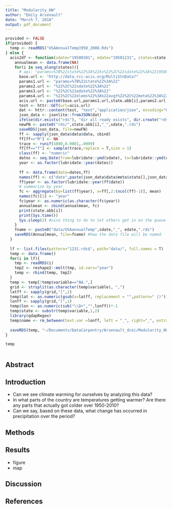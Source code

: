 ```yaml
---
title: "Modularity_HW"
author: "Emily Arsenault"
date: "March 7, 2018"
output: pdf_document
---
```

<!--Chunk for importing the data--> 
```r
provided <- FALSE 
if(provided) {
  temp <- readRDS("USAAnnualTemp1950_2008.Rds")
} else {
  acis2df <- function(sdate="19500101", edate="19501231", states=state.abb[1:3]){
    annualmean <- data.frame(NA)
    for(i in seq_along(states)){
      # api: "params=%7B%22state%22%3A%22ks%22%2C%22sdate%22%3A%2219500101%22%2C%22edate%22%3A%2220101231%22%2C%22elems%22%3A%22avgt%22%2C%22meta%22%3A%22ll%2Cstation%2Cstate%22%7D"
      base.url <- "http://data.rcc-acis.org/MultiStnData?"
      params1.url <- "params=%7B%22state%22%3A%22"
      params2.url <- "%22%2C%22sdate%22%3A%22"
      params3.url <- "%22%2C%22edate%22%3A%22"
      params4.url <- "%22%2C%22elems%22%3A%22avgt%22%2C%22meta%22%3A%22ll%2Cname%2Cstate%22%7D"
      acis.url <- paste0(base.url,params1.url,state.abb[i],params2.url, sdate, params3.url, edate, params4.url)
      test <- httr::GET(url=acis.url)
      dat <- httr::content(test, "text","application/json", encoding="UTF-8")
      json_data <- jsonlite::fromJSON(dat)
      ifelse(dir.exists("rds"), "dir all ready exists", dir.create("rds"))
      newFN <- paste0("rds/",state.abb[i],"_",sdate,".rds")
      saveRDS(json_data, file=newFN)
      ff <- sapply(json_data$data$data, cbind)
      ff[ff=="M"] <- NA
      trace <- runif(1000,0.0001,.0099)
      ff[ff=="T"] <- sample(trace,replace = T,size = 1)
      class(ff) <- "numeric"
      dates <- seq.Date(from=lubridate::ymd(sdate), to=lubridate::ymd(edate), by = "1 days")
      year <- as.factor(lubridate::year(dates))
      
      ff <- data.frame(date=dates,ff)
      names(ff) <- c("date",paste(json_data$data$meta$state[],json_data$data$meta$name[], json_data$data$meta$ll[][], sep="_"))
      ff$year <- as.factor(lubridate::year(ff$date))
      # summarize by year
      fc <- aggregate(by=list(ff$year), x=ff[,2:(ncol(ff)-1)], mean)
      names(fc)[1] <- "year"
      fc$year <- as.numeric(as.character(fc$year))
      annualmean <- cbind(annualmean, fc)
      print(state.abb[i])
      print(Sys.time())
      Sys.sleep(2) #nice thing to do to let others get in on the queue
    }
    fname <- paste0("data/USAannualTemp",sdate,"_", edate,".rds")
    saveRDS(Annualmean, file=fname) #how the data file will be named
  }
  
  lf <- list.files(pattern="1231.rds$", path="data/", full.names = T)
  temp <- data.frame()
  for(i in lf){
    tmp <- readRDS(i)
    tmp2 <- reshape2::melt(tmp, id.vars="year")
    temp <- rbind(temp, tmp2)
  }
  temp <- temp[!temp$variable=="NA.",]
  grid <- strsplit(as.character(temp$variable), ",")
  latff <- sapply(grid,"[",2)
  temp$lat <- as.numeric(gsub(x=latff, replacement = "",pattern=" |)"))
  lonff <- sapply(grid,"[",1)
  temp$lon <- as.numeric(sub("\\D+","",lonff))*-1
  temp$state <- substr(temp$variable,1,2)
  library(qdapRegex)
  temp$name <- rm_between(text.var =lonff, left = "_", right="_", extract=TRUE)
  
  saveRDS(temp, "~/Documents/DataCarpentry/Arsenault_dcei/Modularity_HW/USAAnnualTemp1950_2016.rds")
}
```

<!--Chunk for cleaning the data-->
```r
temp
```

<!--Chunk for making the map-->
```r
```

## Abstract

## Introduction

- Can we see climate warming for ourselves by analyzing this data?  
- In what parts of the country are temperatures getting warmer? Are there any parts that actually got colder over 1950-2010?  
- Can we say, based on these data, what change has occurred in precipitation over the period?

## Methods

## Results

- figure  
- map

## Discussion

## References
